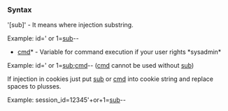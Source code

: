 ===Syntax===

'[sub]' - It means where injection substring.

Example: id=' or 1=[[sub]]--

*[[cmd]]* - Variable for command execution if your user rights *sysadmin*

Example: id=' or 1=[[sub]];[[cmd]]-- ([[cmd]] cannot be used without [[sub]])

If injection in cookies just put [[sub]] or [[cmd]] into cookie string and replace spaces to plusses.

Example: session_id=12345'+or+1=[[sub]]--